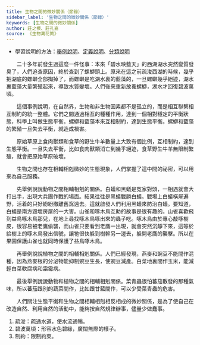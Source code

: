 ```yaml
---
title: 生物之間的微妙關係（節錄）
sidebar_label: '生物之間的微妙關係（節錄）'
keywords: [生物之間的微妙關係]
author: 莊之模、莊孔嘉
source: 《生物萬花筒》
---
```


<YouWillLearn>

- 學習說明的方法：[舉例說明](/cheatsheet#說明手法-舉例)、[定義說明](/cheatsheet#說明手法-定義)、[分類說明](/cheatsheet#說明手法-分類)

</YouWillLearn>

<MainText>

<div className="main prose" data-paragraph="true">

　　二十多年前發生過這麼一件怪事：本來「碧水映藍天」的西湖湖水突然變質發臭了，人們追查原因，終於查到了螺螄頭上。原來在這之前<Annotate title="疏通水道，使水流通暢。">疏浚</Annotate>西湖的時候，幾乎把湖底的螺螄全部掏掉了，而螺螄是吃湖水裏的藍藻的，一旦螺螄幾乎絕迹，湖水裏藍藻大量繁殖起來，導致水質變壞。人們後來重新放養螺螄，湖水才回復<Annotate title="形容水色碧綠，廣闊無際的樣子。">碧波萬頃</Annotate>。

　　這個事例說明，在自然界，生物和非生物因素都不是孤立的，而是相互聯繫相互<Annotate title="限制約束。">制約</Annotate>的統一整體。它們之間通過相互的種種作用，達到一個相對穩定的平衡狀態，科學上叫做生態平衡。螺螄和藍藻本來互相制約，達到生態平衡。螺螄和藍藻的繁殖一旦失去平衡，就造成禍害。

　　原始草原上食肉獸類和食草的野生牛羊數量上大致有個比例，互相制約，達到生態平衡。一旦失去平衡，比如食肉獸類消亡到幾乎絕迹，食草野生牛羊無限制繁殖，就會把原始草原破壞。

　　生物之間也存在相輔相剋微妙的生態現象，人們掌握了這中間的祕密，可以用來為自己服務。

　　先舉例說說動物之間相輔相剋的關係。白蟻和黑蟻是冤家對頭，一相遇就會大打出手，出現大兵團作戰的場面。結果往往是黑蟻戰勝白蟻。戰場上白蟻橫屍遍野，活着的只好紛紛撤離舊窩遠去。這就啟發人們利用黑蟻來防治白蟻。要知道，白蟻是南方毀壞房屋的一大害。山雀和啄木鳥互助的故事是很有趣的。山雀喜歡飛到益鳥啄木鳥那兒，在地上尋找啄木鳥啄出來的蟲子吃。啄木鳥由於專心敲啄樹皮，很容易被老鷹偷襲，而山雀只要看到老鷹一出現，就會突然沉靜下來，這等於給樹上的啄木鳥發出信號，讓牠很快躲到樹幹另一邊去，躲開老鷹的襲擊。所以在果園保護山雀也就同時保護了益鳥啄木鳥。

　　再舉例說說植物之間的相輔相剋關係。人們已經發現，燕麥和豌豆不能間作混種，因為燕麥根的分泌物能抑制豌豆生長，使豌豆減產。白菜地裏間作玉米，能減輕白菜軟腐病和霜霉病。

　　最後舉例說說動物和植物之間的相輔相剋關係。菜青蟲很怕蕃茄散發的那種氣味，所以蕃茄跟別的蔬菜間作，比如跟甘藍間作，可以少受菜青蟲的危害。

　　人們關注生態平衡和生物之間相輔相剋相反相成的微妙關係，是為了使自己在改造自然、利用自然的活動中，能夠按自然規律辦事，儘量少做蠢事。

</div>

</MainText>

<Dictionary>

  1. 疏浚：疏通水道，使水流通暢。
  2. 碧波萬頃：形容水色碧綠，廣闊無際的樣子。
  3. 制約：限制約束。

</Dictionary>